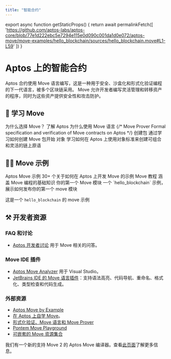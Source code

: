 ```yaml
---
title: "智能合约"
---
```



export async function getStaticProps() {
  return await permalinkFetch([
    'https://github.com/aptos-labs/aptos-core/blob/77e1d222ebc5e7294e115e0d090c001da1d0e072/aptos-move/move-examples/hello_blockchain/sources/hello_blockchain.move#L1-L59'
  ])
}

# Aptos 上的智能合约

Aptos 合约使用 Move 语言编写，这是一种用于安全、沙盒化和形式化验证编程的下一代语言，被多个区块链采用。
Move 允许开发者编写灵活管理和转移资产的程序，同时为这些资产提供安全性和攻击防护。

## 📖 学习 Move

<Cards>
  <Card href="smart-contracts/why-move">
    <Card.Title>为什么选择 Move？</Card.Title>
    <Card.Description>了解 Aptos 为什么使用 Move 语言</Card.Description>
  </Card>
  {/* <Card href="smart-contracts/prover">
    <Card.Title>Move Prover</Card.Title>
    <Card.Description>Formal specification and verification of Move contracts on Aptos</Card.Description>
  </Card> */}
  <Card href="smart-contracts/create-package">
    <Card.Title>创建包</Card.Title>
    <Card.Description>通过学习如何创建 Move 包开始</Card.Description>
  </Card>
  <Card href="smart-contracts/objects">
    <Card.Title>对象</Card.Title>
    <Card.Description>学习如何在 Aptos 上使用对象标准来创建可组合和灵活的链上原语</Card.Description>
  </Card>
</Cards>

## 👨‍💻 Move 示例

<Cards>
  <Card href="https://github.com/aptos-labs/aptos-core/tree/main/aptos-move/move-examples">
    <Card.Title linkType="external">Aptos Move 示例</Card.Title>
    <Card.Description>30+ 个关于如何在 Aptos 上开发 Move 的示例</Card.Description>
  </Card>
  <Card href="https://github.com/aptos-labs/aptos-core/tree/main/aptos-move/move-examples/move-tutorial">
    <Card.Title linkType="external">Move 教程</Card.Title>
    <Card.Description>涵盖 Move 编程的基础知识</Card.Description>
  </Card>
  <Card href="guides/first-move-module">
    <Card.Title>你的第一个 Move 模块</Card.Title>
    <Card.Description>一个 `hello_blockchain` 示例，展示如何发布你的第一个 move 模块</Card.Description>
  </Card>
</Cards>

这是一个 `hello_blockchain` 的 move 示例

<RemoteCodeblock 
  permalink="https://github.com/aptos-labs/aptos-core/blob/77e1d222ebc5e7294e115e0d090c001da1d0e072/aptos-move/move-examples/hello_blockchain/sources/hello_blockchain.move#L1-L59" 
/>

## ⚒️ 开发者资源

### FAQ 和讨论

- [Aptos 开发者讨论](https://github.com/aptos-labs/aptos-developer-discussions/discussions) 用于 Move 相关的问答。

### Move IDE 插件

- [Aptos Move Analyzer](https://marketplace.visualstudio.com/items?itemName=MoveBit.aptos-move-analyzer) 用于 Visual Studio。
- [JetBrains IDE 的 Move 语言插件](https://plugins.jetbrains.com/plugin/14721-move-language)：支持语法高亮、代码导航、重命名、格式化、类型检查和代码生成。

### 外部资源

- [Aptos Move by Example](https://move-developers-dao.gitbook.io/aptos-move-by-example)
- [在 Aptos 上自学 Move](https://github.com/econia-labs/teach-yourself-move)。
- [形式化验证、Move 语言和 Move Prover](https://www.certik.com/resources/blog/2wSOZ3mC55AB6CYol6Q2rP-formal-verification-the-move-language-and-the-move-prover)
- [Pontem Move Playground](https://playground.pontem.network/)
- [可嵌套的 Move 资源集合](https://github.com/taoheorg/taohe)

我们有一个新的支持 Move 2 的 Aptos Move 编译器。查看[此页面](smart-contracts/compiler_v2.mdx)了解更多信息。 